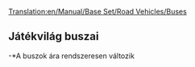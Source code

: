 [[Translation:en/Manual/Base Set/Road Vehicles/Buses]]
{{hu/Manual/Base Set/Road Vehicles/Navbox Közúti járművek}}
{{hu/Manual/Base Set/Road Vehicles/Közúti járművek|name     = MPS királyi busz
  |img      = en/Archive/Old 32bpp/Bus-MPS Regal.png
  |price    = £4,920 ($9,840)
  |speed    = 56 km/h (35 mph)
  |annual   = £426 ($852)
  |designed = 1929
  |life     = 12
  |capacity = 31 [[hu/Manual/Base Set/Cargos/Utasok|utas]]
}}
{{hu/Manual/Base Set/Road Vehicles/Közúti járművek|name     = Hereford leopárd busz
  |img      = en/Archive/Old 32bpp/Bus-Hereford Leopard.png
  |price    = £5,740 ($11,480) 
  |speed    = 88 km/h (55 mph)
  |annual   = £600 ($1,200)
  |designed = 1964
  |life     = 15
  |capacity = 35 [[hu/Manual/Base Set/Cargos/Utasok|utas]]
}}
{{hu/Manual/Base Set/Road Vehicles/Közúti járművek|name     = Foster busz
  |img      = en/Archive/Old 32bpp/Bus-foster.png
  |price    = £6,150 ($12,300) 
  |speed    = 112 km/h (70 mph)
  |annual   = £834 ($1,668)
  |designed = 1986
  |life     = 15
  |capacity = 37 [[hu/Manual/Base Set/Cargos/Utasok|utas]]
}}
{{hu/Manual/Base Set/Road Vehicles/Közúti járművek|name     = Foster MkII szuperbusz
  |img      = en/Archive/Old 32bpp/Bus-Foster MkII Superbus.png
  |price    = £6,560 ($13,120) 
  |speed    = 127 km/h (79 mph)
  |annual   = £1,125 ($2,250)
  |designed = 2008
  |life     = 15
  |capacity = 40 [[hu/Manual/Base Set/Cargos/Utasok|utas]]
}}

==Játékvilág buszai==
{{hu/Manual/Base Set/Road Vehicles/Közúti járművek|name     = Cammogó MkI busz
  |img      = en/Archive/Old 32bpp/Ploddyphut MkI Bus.png
  |price    = *£4,920 
  |speed    = 56 km/h 
  |annual   = £426 
  |designed = 1945
  |life     = 15
  |capacity = 30 [[hu/Manual/Base Set/Cargos/Utasok|utas]]
}}
{{hu/Manual/Base Set/Road Vehicles/Közúti járművek|name     = Cammogó MkII busz
  |img      = en/Archive/Old 32bpp/Ploddyphut MkII Bus.png
  |price    = *£5,740 
  |speed    = 96 km/h 
  |annual   = £804 
  |designed = 1972
  |life     = 15
  |capacity = 35 [[hu/Manual/Base Set/Cargos/Utasok|utas]]
}}
{{hu/Manual/Base Set/Road Vehicles/Közúti járművek|name     = Cammogó MkIII busz
  |img      = en/Archive/Old 32bpp/Ploddyphut MkIII Bus.png
  |price    = *£6,560
  |speed    = 120 km/h 
  |annual   = £1,125 
  |designed = 2010
  |life     = 15
  |capacity = 38 [[hu/Manual/Base Set/Cargos/Utasok|utas]]
}}
-*A buszok ára rendszeresen változik